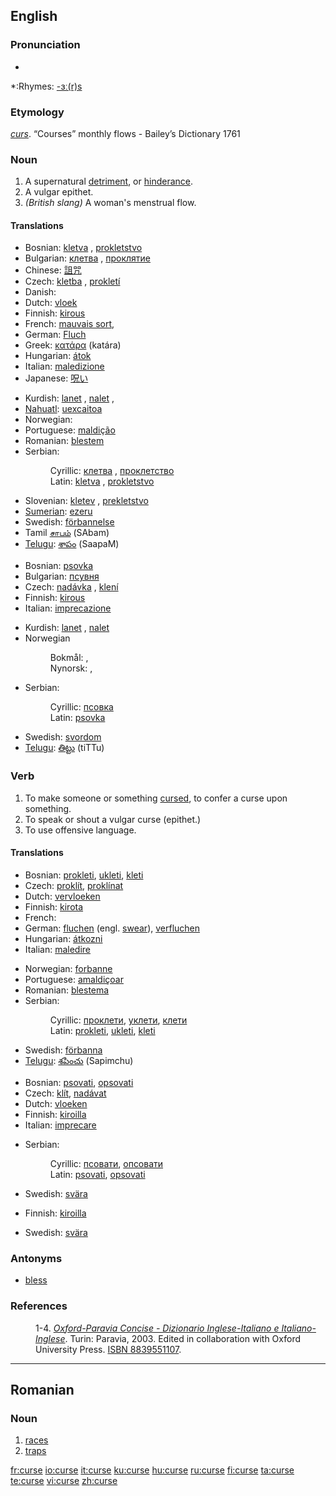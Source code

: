 {{wikipedia|dab=curse}}
==English==

===Pronunciation===
*{{audio|en-us-curse.ogg|Audio (US)}}

*:Rhymes: [[Rhymes:English:-ɜː(r)s|-ɜː(r)s]]

===Etymology===
{{OE.}} ''[[curs]]''.
“Courses” monthly flows - Bailey’s Dictionary 1761

===Noun===
{{wikipedia}}
{{en-noun}}

# A supernatural [[detriment]], or [[hinderance]].
# A vulgar epithet.
# ''(British slang)'' A woman's menstrual flow.

====Translations====
{{trans-top|supernatural detriment}}
*Bosnian: [[kletva#Bosnian|kletva]] {{f}}, [[pokletstvo#Bosnian|prokletstvo]] {{n}}
*Bulgarian: [[клетва]] {{f}}, [[проклятие]] {{n}}
*Chinese: [[詛咒]]
*Czech: [[kletba]] {{f}}, [[prokletí]] {{n}}
*Danish: {{t-|da|forbandelse|m}}
*Dutch: [[vloek]] {{m}}
*Finnish: [[kirous]]
*French: [[mauvais sort]], {{t|fr|malédiction}}
*German: [[Fluch]] {{m}}
*Greek: [[κατάρα]] (katára) {{f}}
*Hungarian: [[átok]]
*Italian: [[maledizione]] {{m}} {{ref|1}}
*Japanese: [[呪い]]
{{trans-mid}}
*Kurdish: [[lanet]] {{f}}, [[nalet]] {{f}}, {{KUchar|[[جوێن]]}}
*[[Nahuatl]]: [[uexcaitoa]]
*Norwegian: {{t-|no|forbannelse|m}}
*Portuguese: [[maldição]] {{f}}
*Romanian: [[blestem]] {{n}}
*Serbian:
*:Cyrillic: [[клетва#Serbian|клетва]] {{f}}, [[проклетство#Serbian|проклетство]] {{n}}
*:Latin: [[kletva#Serbian|kletva]] {{f}}, [[prokletstvo#Serbian|prokletstvo]] {{n}}
*Slovenian: [[kletev]] {{f}}, [[prekletstvo]] {{m}}
*[[Sumerian]]: [[ezeru]]
*Swedish: [[förbannelse]] {{c}}
*Tamil [[சாபம்]] (SAbam)
*[[Telugu]]: [[శాపం]] (SaapaM)
{{trans-bottom}}

{{trans-top|vulgar epithet}}
*Bosnian: [[psovka#Bosnian|psovka]] {{f}}
*Bulgarian: [[псувня]] {{f}}
*Czech: [[nadávka]] {{f}}, [[klení]] {{n}}
*Finnish: [[kirous]]
*Italian: [[imprecazione]] {{f}}{{ref|2}}
{{trans-mid}}
*Kurdish: [[lanet]] {{f}}, [[nalet]] {{f}}
*Norwegian
*:Bokmål: {{t-|no|ed|m}}, {{t-|no|banneord|n}}
*:Nynorsk: {{t-|nn|eid|m}}, {{t-|nn|bannord|n}}
*Serbian:
*:Cyrillic: [[псовка#Serbian|псовка]] {{f}}
*:Latin: [[psovka#Serbian|psovka]] {{f}}
*Swedish: [[svordom]] {{c}}
*[[Telugu]]: [[తిట్టు]] (tiTTu)
{{trans-bottom}}

===Verb===
{{en-verb|curs|ing}}

# To make someone or something [[cursed]], to confer a curse upon something.
# To speak or shout a vulgar curse (epithet.)
# To use offensive language.

====Translations====
{{trans-top|to make something cursed}}
*Bosnian: [[prokleti#Bosnian|prokleti]], [[ukleti#Bosnian|ukleti]], [[kleti#Bosnian|kleti]]
*Czech: [[proklít]], [[proklínat]]
*Dutch: [[vervloeken]]
*Finnish: [[kirota]]
*French: {{t|fr|maudire}}
*German: [[fluchen]] (engl. [[swear]]), [[verfluchen]]
*Hungarian: [[átkozni]]
*Italian: [[maledire]] {{ref|3}}
{{trans-mid}}
*Norwegian: [[forbanne]]
*Portuguese: [[amaldiçoar]]
*Romanian: [[blestema]]
*Serbian:
*:Cyrillic: [[проклети#Serbian|проклети]], [[уклети#Serbian|уклети]], [[клети#Serbian|клети]]
*:Latin: [[prokleti#Serbian|prokleti]], [[ukleti#Serbian|ukleti]], [[kleti#Serbian|kleti]]
*Swedish: [[förbanna]]
*[[Telugu]]: [[శపించు]] (Sapimchu)
{{trans-bottom}}

{{trans-top|to speak a vulgar curse}}
*Bosnian: [[psovati#Bosnian|psovati]], [[opsovati#Bosnian|opsovati]]
*Czech: [[klít]], [[nadávat]]
*Dutch: [[vloeken]]
*Finnish: [[kiroilla]]
*Italian: [[imprecare]] {{ref|4}}
{{trans-mid}}
*Serbian:
*:Cyrillic: [[псовати#Serbian|псовати]], [[опсовати#Serbian|опсовати]]
*:Latin: [[psovati#Serbian|psovati]], [[opsovati#Serbian|opsovati]]
*Swedish: [[svära]]
{{trans-bottom}}

{{trans-top|use offensive language}}
*Finnish: [[kiroilla]]
{{trans-mid}}
*Swedish: [[svära]]
{{trans-bottom}}

===Antonyms===
*[[bless]]

===References===
: 1-4. {{note|1}}{{note|2}}{{note|3}}{{note|4}} ''[http://www.oxfordparavia.it/ Oxford-Paravia Concise - Dizionario Inglese-Italiano e Italiano-Inglese]''. Turin: Paravia, 2003. Edited in collaboration with Oxford University Press. [[W:Wikipedia:book sources| ISBN 8839551107]].

----

==Romanian==

===Noun===
{{ro-pl|cursă|gend=f}}

# [[races]]
# [[traps]]

[[fr:curse]]
[[io:curse]]
[[it:curse]]
[[ku:curse]]
[[hu:curse]]
[[ru:curse]]
[[fi:curse]]
[[ta:curse]]
[[te:curse]]
[[vi:curse]]
[[zh:curse]]